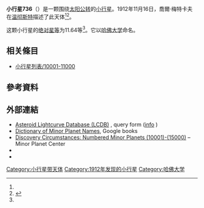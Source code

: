 {{Infobox planet
 | minorplanet     = yes
 | name            = 736 Harvard
 | background      = #D6D6D6
 | image = 
 | image_size      = 
 | caption         =
 | discovery_ref   =  <ref name="MPC-object" />
 | discoverer      = [[喬爾·梅特卡夫|喬爾·梅特卡夫]]
 | discovery_site  = [[温彻斯特|温彻斯特]]
 | discovered      = 1912年11月16日
 | mpc_name        = 736 Harvard
 | alt_names       = 736 Harvard
 | pronounced      = 
 | named_after     = <ref name="MPC-object" />
 | mp_category     = [[主帶小行星|主帶小行星]] <ref name="MPC-object" /><ref name="jpldata" />
 | orbit_ref       = <ref name="a">[http://ssd.jpl.nasa.gov/sbdb.cgi?sstr=736 736] {{Wayback|url=http://ssd.jpl.nasa.gov/sbdb.cgi?sstr=736 |date=20200803081150 }}，小行星數據庫瀏覽器（JPL Small-Body Database Browser）－[[美国国家航空航天局|美国国家航空航天局]]喷气推进实验室</ref>
 | epoch           = 2018-03-23.0（[[儒略日|JD]] 2458200.5）
 | uncertainty     = 0
 | observation_arc = 
 | aphelion = {{convert|2.566|AU|km|3|abbr=on|lk=out}}
 | perihelion      = {{convert|1.8368410|AU|km|3|abbr=on}}
 | semimajor       = 2.2016255
 | eccentricity    = 0.1656887
 | period          = 3.27[[儒略年|yr]]
 | mean_anomaly    = 147.27533[[度|°]]
 | mean_motion     = {{Deg2DMS|0.30170930|sup=ms}} / day
 | inclination     = 4.37586
 | asc_node        = 135.93297°
 | arg_peri        = 200.64405
 | mean_diameter   = 
 | rotation        = 
 | albedo          =
 | spectral_type   =
 | abs_magnitude   = 11.64<ref name="jpldata" />
}}
'''小行星736'''（{{lang-en|736 Harvard}}）是一颗围绕[[太阳|太阳]][[公转|公转]]的[[小行星|小行星]]。1912年11月16日，喬爾·梅特卡夫在[[温彻斯特|温彻斯特]]描述了此天体<ref name="a" /><ref>{{cite news|title=小行星列表|url=http://cfa-www.harvard.edu/iau/lists/NumberedMPs.txt|accessdate=2018-10-19|newspaper=哈佛大学|archive-date=2008-05-17|archive-url=https://web.archive.org/web/20080517010638/http://cfa-www.harvard.edu/iau/lists/NumberedMPs.txt|dead-url=no}}</ref>。

这颗小行星的[[绝对星等|绝对星等]]为11.64等<ref name="a" />。它以[[哈佛大学|哈佛大学]]命名。

== 相关條目 ==
*[[小行星列表/10001-11000|小行星列表/10001-11000]]

== 參考資料 ==
{{reflist|refs=

<ref name="jpldata">{{cite web
 |type         = 2018-01-26 last obs.
 |title        = JPL Small-Body Database Browser:736 Harvard-736 Harvard
 |url          = https://ssd.jpl.nasa.gov/sbdb.cgi?sstr=736
 |publisher    = [[Jet_Propulsion_Laboratory|Jet Propulsion Laboratory]]
 |accessdate   = 28 March 2018
 |archive-date = 2020-08-03
 |archive-url  = https://web.archive.org/web/20200803081150/https://ssd.jpl.nasa.gov/sbdb.cgi?sstr=736
 |dead-url     = no
}}</ref>

<ref name="MPC-object">{{cite web
  |title      = 736 Harvard
  |work      = Minor Planet Center
  |url      = https://www.minorplanetcenter.net/db_search/show_object?object_id=736
  |accessdate      = 28 March 2018
  |archive-date      = 2016-03-04
  |archive-url      = https://web.archive.org/web/20160304131601/http://minorplanetcenter.net/db_search/show_object?object_id=736
  |dead-url      = no
  }}</ref>

}}

==  外部連結 ==
* [http://www.minorplanet.info/PHP/lcdbsummaryquery.php Asteroid Lightcurve Database (LCDB)] {{Wayback|url=http://www.minorplanet.info/PHP/lcdbsummaryquery.php |date=20171210173955 }}, query form ([http://www.minorplanet.info/lightcurvedatabase.html info] {{Wayback|url=http://www.minorplanet.info/lightcurvedatabase.html |date=20171216050541 }})
* [https://books.google.com/books?id=aeAg1X7afOoC&pg Dictionary of Minor Planet Names], Google books
* [http://www.minorplanetcenter.net/iau/lists/NumberedMPs010001.html Discovery Circumstances: Numbered Minor Planets (10001)-(15000)] {{Wayback|url=http://www.minorplanetcenter.net/iau/lists/NumberedMPs010001.html |date=20180612162317 }} – Minor Planet Center
* {{AstDys|736}}
* {{JPL small body}}

{{Minor Planet Number|[[小行星735|小行星735]]|[[小行星737|小行星737]]}}
{{小天体}}

[[Category:小行星带天体|Category:小行星带天体]]
[[Category:1912年发现的小行星|Category:1912年发现的小行星]]
[[Category:哈佛大学|Category:哈佛大学]]


{{beltasteroid-stub}}